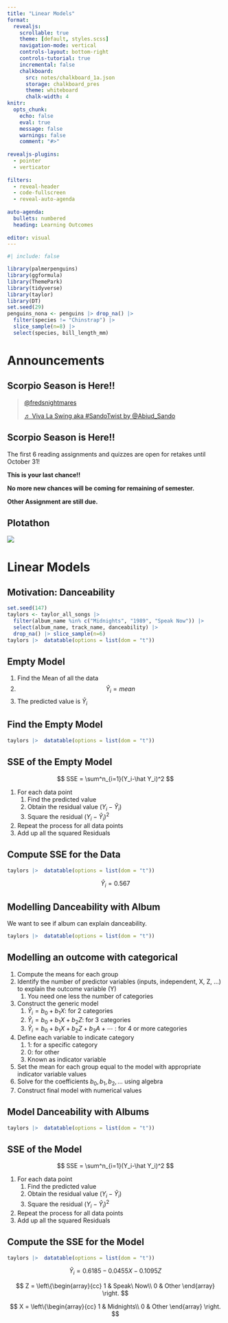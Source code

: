 ```yaml
---
title: "Linear Models"
format:
  revealjs:
    scrollable: true
    theme: [default, styles.scss]
    navigation-mode: vertical
    controls-layout: bottom-right
    controls-tutorial: true
    incremental: false 
    chalkboard:
      src: notes/chalkboard_1a.json
      storage: chalkboard_pres
      theme: whiteboard
      chalk-width: 4
knitr:
  opts_chunk: 
    echo: false
    eval: true
    message: false
    warnings: false
    comment: "#>" 
    
revealjs-plugins:
  - pointer
  - verticator
  
filters: 
  - reveal-header
  - code-fullscreen
  - reveal-auto-agenda
  
auto-agenda:
  bullets: numbered
  heading: Learning Outcomes
  
editor: visual
---
```


```r
#| include: false

library(palmerpenguins)
library(ggformula)
library(ThemePark)
library(tidyverse)
library(taylor)
library(DT)
set.seed(29)
penguins_nona <- penguins |> drop_na() |> 
  filter(species != "Chinstrap") |> 
  slice_sample(n=8) |>
  select(species, bill_length_mm)
```

# Announcements

## Scorpio Season is Here!!

```{=html}
<blockquote class="tiktok-embed" cite="https://www.tiktok.com/@fredsnightmares/video/6886212024867491077" data-video-id="6886212024867491077" style="max-width: 605px;min-width: 325px;" > <section> <a target="_blank" title="@fredsnightmares" href="https://www.tiktok.com/@fredsnightmares?refer=embed">@fredsnightmares</a> <p></p> <a target="_blank" title="♬ Viva La Swing aka #SandoTwist by @Abiud_Sando" href="https://www.tiktok.com/music/Viva-La-Swing-aka-SandoTwist-by-AbiudSando-6823159626767305477?refer=embed">♬ Viva La Swing aka #SandoTwist by @Abiud_Sando</a> </section> </blockquote> <script async src="https://www.tiktok.com/embed.js"></script>
```
## Scorpio Season is Here!!

The first 6 reading assignments and quizzes are open for retakes until October 31!

::: fragment
**This is your last chance!!**
:::

::: fragment
**No more new chances will be coming for remaining of semester.**
:::

::: fragment
**Other Assignment are still due.**
:::

## Plotathon

![](img/PAT24%20L&L%20Tools%20Workshop.png){fig-align="center"}

# Linear Models

## Motivation: Danceability

```r
set.seed(147)
taylors <- taylor_all_songs |>
  filter(album_name %in% c("Midnights", "1989", "Speak Now")) |>
  select(album_name, track_name, danceability) |>
  drop_na() |> slice_sample(n=6) 
taylors |>  datatable(options = list(dom = "t"))
```

## Empty Model

1.  Find the Mean of all the data
2.  $$
    \hat Y_i =  mean
    $$
3.  The predicted value is $\hat Y_i$

## Find the Empty Model

```r
taylors |>  datatable(options = list(dom = "t"))
```

## SSE of the Empty Model

$$
SSE = \sum^n_{i=1}(Y_i-\hat Y_i)^2
$$

1.  For each data point
    1.  Find the predicted value
    2.  Obtain the residual value ($Y_i-\hat Y_i$)
    3.  Square the residual $(Y_i-\hat Y_i)^2$
2.  Repeat the process for all data points
3.  Add up all the squared Residuals

## Compute SSE for the Data

```r
taylors |>  datatable(options = list(dom = "t"))
```

$$
\hat Y_i = 0.567
$$

## Modelling Danceability with Album

We want to see if album can explain danceability.

```r
taylors |>  datatable(options = list(dom = "t"))
```

## Modelling an outcome with categorical

1.  Compute the means for each group
2.  Identify the number of predictor variables (inputs, independent, X, Z, ...) to explain the outcome variable (Y)
    1.  You need one less the number of categories
3.  Construct the generic model
    1.  $\hat Y_i = b_0 + b_1 X$: for 2 categories
    2.  $\hat Y_i = b_0 + b_1 X + b_2Z$: for 3 categories
    3.  $\hat Y_i = b_0 + b_1 X + b_2 Z + b_3 A + \cdots$ : for 4 or more categories
4.  Define each variable to indicate category
    1.  $1$: for a specific category
    2.  $0$: for other
    3.  Known as indicator variable
5.  Set the mean for each group equal to the model with appropriate indicator variable values
6.  Solve for the coefficients $b_0, b_1, b_2, \ldots$ using algebra
7.  Construct final model with numerical values

## Model Danceability with Albums

```r
taylors |>  datatable(options = list(dom = "t"))
```

## SSE of the Model

$$
SSE = \sum^n_{i=1}(Y_i-\hat Y_i)^2
$$

1.  For each data point
    1.  Find the predicted value
    2.  Obtain the residual value ($Y_i-\hat Y_i$)
    3.  Square the residual $(Y_i-\hat Y_i)^2$
2.  Repeat the process for all data points
3.  Add up all the squared Residuals

## Compute the SSE for the Model

```r
taylors |>  datatable(options = list(dom = "t"))
```

$$
\hat Y_i = 0.6185 - 0.0455 X - 0.1095 Z 
$$

$$
Z = \left\{\begin{array}{cc}
1 & Speak\ Now\\
0 & Other
\end{array}
\right.
$$

$$
X = \left\{\begin{array}{cc}
1 & Midnights\\
0 & Other
\end{array}
\right.
$$
